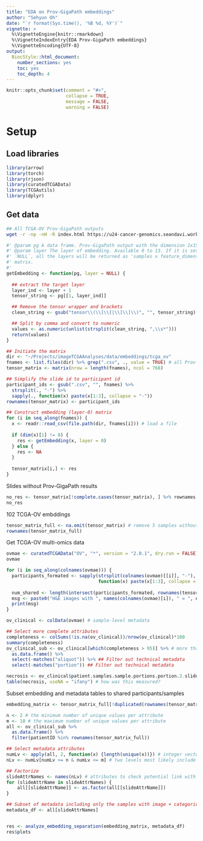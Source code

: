 ```yaml
---
title: "EDA on Prov-GigaPath embeddings"
author: "Sehyun Oh"
date: "`r format(Sys.time(), '%B %d, %Y')`"
vignette: >
  %\VignetteEngine{knitr::rmarkdown}
  %\VignetteIndexEntry{EDA Prov-GigaPath embeddings}
  %\VignetteEncoding{UTF-8}
output:
  BiocStyle::html_document:
    number_sections: yes
    toc: yes
    toc_depth: 4
---
```


```r
knitr::opts_chunk$set(comment = "#>", 
                      collapse = TRUE, 
                      message = FALSE, 
                      warning = FALSE)
```

# Setup

## Load libraries

```r
library(arrow)
library(torch)
library(rjson)
library(curatedTCGAData)
library(TCGAutils)
library(dplyr)
```

## Get data

```bash
## All TCGA-OV Prov-GigaPath outputs
wget -r -np -nH -R index.html https://u24-cancer-genomics.seandavi.workers.dev/provgigapath/TCGA_OV/
```

```r
#' @param pg A data frame. Prov-GigaPath output with the dimension 1x15.
#' @param layer The layer of embedding. Available 0 to 13. If it is set to 
#' `NULL`, all the layers will be returned as 'samples x feature_dimensions'
#' matrix.
#' 
getEmbedding <- function(pg, layer = NULL) {
  
  ## extract the target layer
  layer_ind <- layer + 1
  tensor_string <- pg[[1, layer_ind]] 

  ## Remove the tensor wrapper and brackets
  clean_string <- gsub("tensor\\(\\[\\[|\\]\\]\\)", "", tensor_string)

  ## Split by comma and convert to numeric
  values <- as.numeric(unlist(strsplit(clean_string, ",\\s*")))
  return(values)
}
```

```r
## Initiate the matrix
dir <- "~/Projects/imageTCGAAnalyses/data/embeddings/tcga_ov"
fnames <- list.files(dir) %>% grep(".csv", ., value = TRUE) # all Prov-GigaPath outputs
tensor_matrix <- matrix(nrow = length(fnames), ncol = 768)

## Simplify the slide id to participant id
participant_ids <- gsub(".csv", "", fnames) %>% 
  strsplit(., "-") %>% 
  sapply(., function(x) paste(x[1:3], collapse = "-"))
rownames(tensor_matrix) <- participant_ids

## Construct embedding (layer-0) matrix
for (i in seq_along(fnames)) {
  x <- readr::read_csv(file.path(dir, fnames[i])) # load a file
  
  if (dim(x)[1] != 0) {
    res <- getEmbedding(x, layer = 0)
  } else {
    res <- NA
  }
  
  tensor_matrix[i,] <- res
}
```

Slides without Prov-GigaPath results

```r
no_res <- tensor_matrix[!complete.cases(tensor_matrix), ] %>% rownames
no_res
```

102 TCGA-OV embddings

```r
tensor_matrix_full <- na.omit(tensor_matrix) # remove 5 samples without results
rownames(tensor_matrix_full)
```

Get TCGA-OV multi-omics data

```r
ovmae <- curatedTCGAData("OV", "*", version = "2.0.1", dry.run = FALSE)
ovmae
```

```r
for (i in seq_along(colnames(ovmae))) {
  participants_formated <- sapply(strsplit(colnames(ovmae)[[i]], "-"), 
                                  function(x) paste(x[1:3], collapse = "-"))
  
  num_shared <- length(intersect(participants_formated, rownames(tensor_matrix_full)))
  msg <- paste0("H&E images with ", names(colnames(ovmae)[i]), " = ", num_shared)
  print(msg)
}
```

```r
ov_clinical <- colData(ovmae) # sample-level metadata

## Select more complete attributes
completeness <- colSums(!is.na(ov_clinical))/nrow(ov_clinical)*100
summary(completeness)
ov_clinical_sub <- ov_clinical[which(completeness > 95)] %>% # more than 95% complete attributes
  as.data.frame() %>%
  select(-matches("aliquot")) %>% ## Filter out technical metadata
  select(-matches("portion")) ## Filter out technical metadata
```

```r
necrosis <- ov_clinical$patient.samples.sample.portions.portion.2.slides.slide.2.percent_necrosis
table(necrosis, useNA = "ifany") # how was this measured?
```

Subset embedding and metadata tables to shared participants/samples

```r
embedding_matrix <- tensor_matrix_full[!duplicated(rownames(tensor_matrix_full)),] # there is a duplicate
```

```r
n <- 2 # the minimum number of unique values per attribute
m <- 10 # the maximum number of unique values per attribute
all <- ov_clinical_sub %>%
  as.data.frame() %>%
  filter(patientID %in% rownames(tensor_matrix_full))

## Select metadata attributes
numLv <- apply(all, 2, function(x) {length(unique(x))}) # integer vector: the number of unique values
nLv <- numLv[numLv >= n & numLv <= m] # two levels most likely include `NA`

## Factorize
slideAttrNames <- names(nLv) # attributes to check potential link with embeddings
for (slideAttrName in slideAttrNames) {
    all[[slideAttrName]] <- as.factor(all[[slideAttrName]])
}

## Subset of metadata including only the samples with image + categorical attrs
metadata_df <- all[slideAttrNames]
```

```r

```

```r
res <- analyze_embedding_separation(embedding_matrix, metadata_df)
res$plots
```
